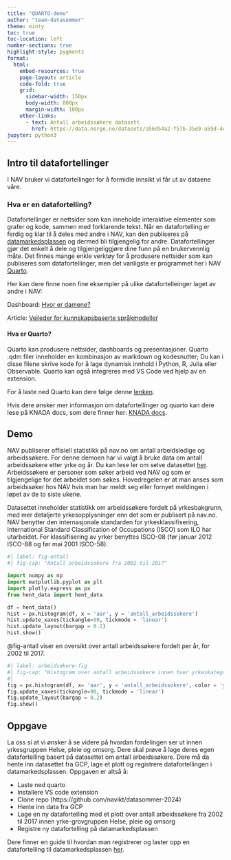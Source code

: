 ```yaml
---
title: "QUARTO-demo"
author: "team-datasommer"
theme: minty
toc: true
toc-location: left
number-sections: true
highlight-style: pygments
format:
  html:
    embed-resources: true
    page-layout: article
    code-fold: true
    grid:
      sidebar-width: 150px
      body-width: 800px
      margin-width: 100px
    other-links: 
      - text: Antall arbeidssøkere datasett
        href: https://data.norge.no/datasets/a56d54a2-f57b-35e9-a59d-4d0c87e69664
jupyter: python3
---
```


## Intro til datafortellinger
I NAV bruker vi datafortellinger for å formidle innsikt vi får ut av dataene våre.

### Hva er en datafortelling?

Datafortellinger er nettsider som kan inneholde interaktive elementer som grafer og kode, sammen med forklarende tekst. Når en datafortelling er ferdig og klar til å deles med andre i NAV, kan den publiseres på [datamarkedsplassen](https://data.ansatt.nav.no/) og dermed bli tilgjengelig for andre. Datafortellinger gjør det enkelt å dele og tilgjengeliggjøre dine funn på en brukervennlig måte. Det finnes mange enkle verktøy for å produsere nettsider som kan publiseres som datafortellinger, men det vanligste er programmet her i NAV [Quarto](https://quarto.org/).

Her kan dere finne noen fine eksempler på ulike datafortelleinger laget av andre i NAV: 

Dashboard: [Hvor er damene?](https://data.ansatt.nav.no/story/7ea943c9-ae07-4d75-9b65-d775c05230dc/make_dashboard.html)

Article: [Veileder for kunnskapsbaserte språkmodeller](https://data.ansatt.nav.no/story/58aa330c-3a72-470e-926f-22e029719879/bakgrunn.html)


#### Hva er Quarto?
Quarto kan produsere nettsider, dashboards og presentasjoner. Quarto .qdm filer inneholder en kombinasjon av  markdown og kodesnutter; Du kan i disse filene skrive kode for å lage dynamisk innhold i Python, R, Julia eller Observable.  Quarto kan også integreres med VS Code ved hjelp av en extension.

For å laste ned Quarto kan dere følge denne [lenken](https://quarto.org/docs/download/tarball.html).


Hvis dere ønsker mer informasjon om datafortellinger og quarto kan dere lese på KNADA docs, som dere finner her: [KNADA docs](https://docs.knada.io/analyse/datafortellinger/).


## Demo

NAV publiserer offisiell statistikk på nav.no om antall arbeidsledige og arbeidssøkere. For denne demoen har vi valgt å bruke data om antall arbeidssøkere etter yrke og år. Du kan lese ler om selve datasettet [her](https://data.norge.no/datasets/a56d54a2-f57b-35e9-a59d-4d0c87e69664). Arbeidssøkere er personer som søker arbeid ved NAV og som er tilgjengelige for det arbeidet som søkes. Hovedregelen er at man anses som arbeidssøker hos NAV hvis man har meldt seg eller fornyet meldingen i løpet av de to siste ukene. 

 Datasettet inneholder statistikk om arbeidssøkere fordelt på yrkesbakgrunn, med mer detaljerte yrkesopplysninger enn det som er publisert på nav.no. NAV benytter den internasjonale standarden for yrkesklassifisering, International Standard Classification of Occupations (ISCO) som ILO har utarbeidet. For klassifisering av yrker benyttes ISCO-08 (før januar 2012 ISCO-88 og før mai 2001 ISCO-58). 

```python
#| label: fig-antall
#| fig-cap: "Antall arbeidssokere fra 2002 til 2017"

import numpy as np
import matplotlib.pyplot as plt
import plotly.express as px
from hent_data import hent_data

df = hent_data()
hist = px.histogram(df, x = 'aar', y = 'antall_arbeidssokere')
hist.update_xaxes(tickangle=90, tickmode = 'linear')
hist.update_layout(bargap = 0.2)
hist.show()

```

@fig-antall viser en oversikt over antall arbeidssøkere fordelt per år, for 2002 til 2017. 

```python
#| label: arbeidsøkere-fig
#| fig-cap: "Histogram over antall arbeidssøkere innen hver yrkeskategori. Visualiseringen inneholder tall fra $01.01.2002$ - $31.12.2017$."
#| 
fig = px.histogram(df, x= 'aar', y = 'antall_arbeidssokere', color = 'yrke_grovgruppe')
fig.update_xaxes(tickangle=90, tickmode = 'linear')
fig.update_layout(bargap = 0.2)
fig.show()
```



## Oppgave

La oss si at vi ønsker å se videre på hvordan fordelingen ser ut innen yrkesgruppen Helse, pleie og omsorg. Dere skal prøve å lage deres egen datafortelling basert på datasettet om antall arbeidssøkere. Dere må da hente inn datasettet fra GCP, lage et plott og registrere datafortellingen i datamarkedsplassen.
Oppgaven er altså å:

* Laste ned quarto
* Installere VS code extension
* Clone repo (https://github.com/navikt/datasommer-2024)
* Hente inn data fra GCP
* Lage en ny datafortelling med et plott over antall arbeidssøkere fra 2002 til 2017 innen yrke-grovgruppen Helse, pleie og omsorg
* Registre ny datafortelling på datamarkedsplassen


Dere finner en guide til hvordan man registrerer og laster opp en datafortelilng til datamarkedsplassen [her](https://docs.knada.io/analyse/datafortellinger/#lage-datafortelling).